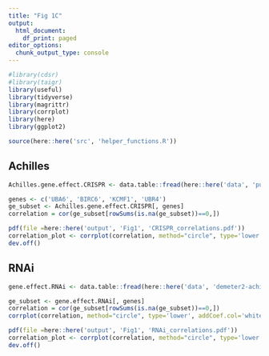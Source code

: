 ```yaml
---
title: "Fig 1C"
output:
  html_document:
    df_print: paged
editor_options:
  chunk_output_type: console
---
```


```r
#library(cdsr)
#library(taigr)
library(useful)
library(tidyverse)
library(magrittr)
library(corrplot)
library(here)
library(ggplot2)

source(here::here('src', 'helper_functions.R'))
```

## Achilles
```r
Achilles.gene.effect.CRISPR <- data.table::fread(here::here('data', 'public-20q3_v32-achilles-gene-effect.csv')) %>% column_to_rownames('V1') %>% extract_hugo_symbol_colnames() 

genes <- c('UBA6', 'BIRC6', 'KCMF1', 'UBR4')
ge_subset <- Achilles.gene.effect.CRISPR[, genes]
correlation = cor(ge_subset[rowSums(is.na(ge_subset))==0,])

pdf(file =here::here('output', 'Fig1', 'CRISPR_correlations.pdf'))
correlation_plot <- corrplot(correlation, method="circle", type='lower', addCoef.col='white')
dev.off()
```



## RNAi
```r
gene.effect.RNAi <- data.table::fread(here::here('data', 'demeter2-achilles_v12-gene-effect.csv')) %>% column_to_rownames('V1') %>% extract_hugo_symbol_colnames() 

ge_subset <- gene.effect.RNAi[, genes]
correlation = cor(ge_subset[rowSums(is.na(ge_subset))==0,])
corrplot(correlation, method="circle", type='lower', addCoef.col='white')

pdf(file =here::here('output', 'Fig1', 'RNAi_correlations.pdf'))
correlation_plot <- corrplot(correlation, method="circle", type='lower', addCoef.col='white')
dev.off()
```